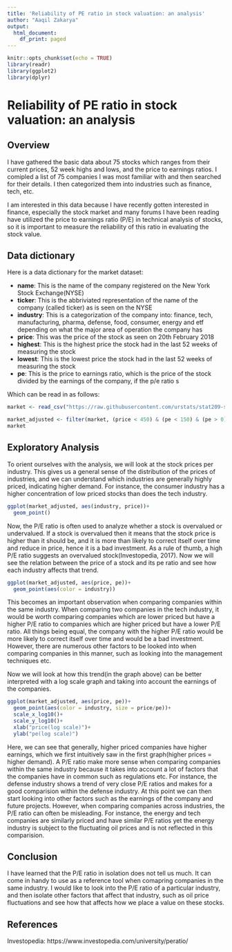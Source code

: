 ---
title: 'Reliability of PE ratio in stock valuation: an analysis'
author: "Aaqil Zakarya"
output:
  html_document:
    df_print: paged
---

```{r setup, include=FALSE, message=FALSE, warning=FALSE}
knitr::opts_chunk$set(echo = TRUE)
library(readr)
library(ggplot2)
library(dplyr)
```

# Reliability of PE ratio in stock valuation: an analysis

## Overview

I have gathered the basic data about 75 stocks which ranges from their current prices, 52 week highs and lows, and the price to earnings ratios. I comipled a list of 75 companies I was most familiar with and then searched for their details. I then categorized them into industries such as finance, tech, etc.

I am interested in this data because I have recently gotten interested in finance, especially the stock market and many forums I have been reading have utilized the price to earnings ratio (P/E) in technical analysis of stocks, so it is important to measure the reliability of this ratio in evaluating the stock value. 

## Data dictionary

Here is a data dictionary for the market dataset:

- **name**: This is the name of the company registered on the New York Stock Exchange(NYSE)
- **ticker**: This is the abbriviated representation of the name of the company (called ticker) as is seen on the NYSE
- **industry**: This is a categorization of the company into: finance, tech, manufacturing, pharma, defense, food, consumer, energy and etf depending on what the major area of operation the company has
- **price**: This was the price of the stock as seen on 20th February 2018
- **highest**: This is the highest price the stock had in the last 52 weeks of measuring the stock
- **lowest**: This is the lowest price the stock had in the last 52 weeks of measuring the stock
- **pe**: This is the price to earnings ratio, which is the price of the stock divided by the earnings of the company, if the p/e ratio s 

Which can be read in as follows:

```{r}
market <- read_csv("https://raw.githubusercontent.com/urstats/stat209-s18-AaqilZ/master/stocks.csv")

market_adjusted <- filter(market, (price < 450) & (pe < 150) & (pe > 0))
market
```

## Exploratory Analysis

To orient ourselves with the analysis, we will look at the stock prices per industry. This gives us a general sense of the distribution of the prices of industries, and we can understand which industries are generally highly priced, indicating higher demand. For instance, the consumer industry has a higher concentration of low priced stocks than does the tech industry.

```{r, echo=FALSE}
ggplot(market_adjusted, aes(industry, price))+
  geom_point()
```

Now, the P/E ratio is often used to analyze whether a stock is overvalued or undervalued. If a stock is overvalued then it means that the stock price is higher than it should be, and it is more than likely to correct itself over time and reduce in price, hence it is a bad investment. As a rule of thumb, a high P/E ratio suggests an overvalued stock(Investopedia, 2017). Now we will see the relation between the price of a stock and its pe ratio and see how each industry affects that trend.  
```{r, echo=FALSE}
ggplot(market_adjusted, aes(price, pe))+
  geom_point(aes(color = industry))
```
This becomes an important observation when comparing companies within the same industry. When comparing two companies in the tech industry, it would be worth comparing companies which are lower priced but have a higher P/E ratio to companies which are higher priced but have a lower P/E ratio. All things being equal, the company with the higher P/E ratio would be more likely to correct itself over time and would be a bad investment. However, there are numerous other factors to be looked into when comparing companies in this manner, such as looking into the management techniques etc.

Now we will look at how this trend(in the graph above) can be better interpreted with a log scale graph and taking into account the earnings of the companies. 

```{r, echo=FALSE}
ggplot(market_adjusted, aes(price, pe))+
  geom_point(aes(color = industry, size = price/pe))+
  scale_x_log10()+
  scale_y_log10()+
  xlab("price(log scale)")+
  ylab("pe(log scale)")
```
Here, we can see that generally, higher priced companies have higher earnings, which we first intuitively saw in the first graph(higher prices = higher demand). A P/E ratio make more sense when comparing companies within the same industry because it takes into account a lot of factors that the companies have in common such as regulations etc. For instance, the defense industry shows a trend of very close P/E ratios and makes for a good comparision within the defense industry. At this point we can then start looking into other factors such as the earnings of the company and future projects. However, when comparing companies across industries, the P/E ratio can often be misleading. For instance, the energy and tech companies are similarly priced and have similar P/E ratios yet the energy industry is subject to the fluctuating oil prices and is not reflected in this comparision. 

## Conclusion

I have learned that the P/E ratio in isolation does not tell us much. It can come in handy to use as a reference tool when comapring companies in the same industry. I would like to look into the P/E ratio of a particular industry, and then isolate other factors that affect that industry, such as oil price fluctuations and see how that affects how we place a value on these stocks. 

## References

Investopedia:
https://www.investopedia.com/university/peratio/

